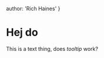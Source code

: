    author: 'Rich Haines'
}


# Hej do

This is a text thing, does *<Popover content="Hej do">tooltip</Popover>* work?